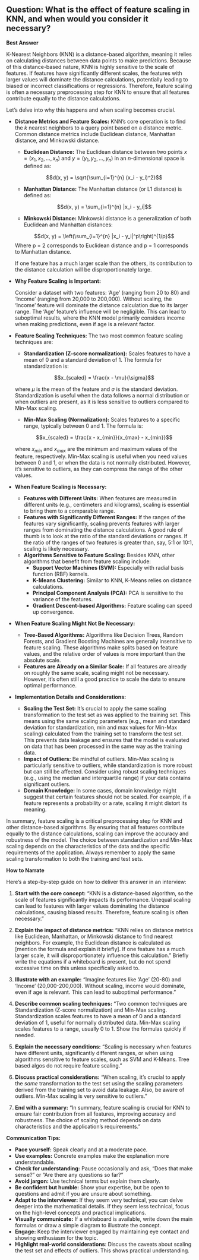 ## Question: What is the effect of feature scaling in KNN, and when would you consider it necessary?

**Best Answer**

K-Nearest Neighbors (KNN) is a distance-based algorithm, meaning it relies on calculating distances between data points to make predictions. Because of this distance-based nature, KNN is highly sensitive to the scale of features.  If features have significantly different scales, the features with larger values will dominate the distance calculations, potentially leading to biased or incorrect classifications or regressions. Therefore, feature scaling is often a necessary preprocessing step for KNN to ensure that all features contribute equally to the distance calculations.

Let's delve into why this happens and when scaling becomes crucial.

*   **Distance Metrics and Feature Scales:** KNN's core operation is to find the *k* nearest neighbors to a query point based on a distance metric. Common distance metrics include Euclidean distance, Manhattan distance, and Minkowski distance.

    *   **Euclidean Distance:**  The Euclidean distance between two points $x = (x_1, x_2, ..., x_n)$ and $y = (y_1, y_2, ..., y_n)$ in an *n*-dimensional space is defined as:

    $$d(x, y) = \sqrt{\sum_{i=1}^{n} (x_i - y_i)^2}$$

    *   **Manhattan Distance:**  The Manhattan distance (or L1 distance) is defined as:

    $$d(x, y) = \sum_{i=1}^{n} |x_i - y_i|$$

    *   **Minkowski Distance:** Minkowski distance is a generalization of both Euclidean and Manhattan distances:

    $$d(x, y) = \left(\sum_{i=1}^{n} |x_i - y_i|^p\right)^{1/p}$$
    Where p = 2 corresponds to Euclidean distance and p = 1 corresponds to Manhattan distance.

    If one feature has a much larger scale than the others, its contribution to the distance calculation will be disproportionately large.

*   **Why Feature Scaling is Important:**

    Consider a dataset with two features: 'Age' (ranging from 20 to 80) and 'Income' (ranging from 20,000 to 200,000).  Without scaling, the 'Income' feature will dominate the distance calculation due to its larger range. The 'Age' feature's influence will be negligible. This can lead to suboptimal results, where the KNN model primarily considers income when making predictions, even if age is a relevant factor.

*   **Feature Scaling Techniques:** The two most common feature scaling techniques are:

    *   **Standardization (Z-score normalization):**  Scales features to have a mean of 0 and a standard deviation of 1.  The formula for standardization is:

    $$x_{scaled} = \frac{x - \mu}{\sigma}$$

    where $\mu$ is the mean of the feature and $\sigma$ is the standard deviation. Standardization is useful when the data follows a normal distribution or when outliers are present, as it is less sensitive to outliers compared to Min-Max scaling.

    *   **Min-Max Scaling (Normalization):**  Scales features to a specific range, typically between 0 and 1. The formula is:

    $$x_{scaled} = \frac{x - x_{min}}{x_{max} - x_{min}}$$

    where $x_{min}$ and $x_{max}$ are the minimum and maximum values of the feature, respectively. Min-Max scaling is useful when you need values between 0 and 1, or when the data is not normally distributed. However, it's sensitive to outliers, as they can compress the range of the other values.

*   **When Feature Scaling is Necessary:**

    *   **Features with Different Units:**  When features are measured in different units (e.g., centimeters and kilograms), scaling is essential to bring them to a comparable range.
    *   **Features with Significantly Different Ranges:**  If the ranges of the features vary significantly, scaling prevents features with larger ranges from dominating the distance calculations.  A good rule of thumb is to look at the ratio of the standard deviations or ranges. If the ratio of the ranges of two features is greater than, say, 5:1 or 10:1, scaling is likely necessary.
    *   **Algorithms Sensitive to Feature Scaling:**  Besides KNN, other algorithms that benefit from feature scaling include:
        *   **Support Vector Machines (SVM):** Especially with radial basis function (RBF) kernels.
        *   **K-Means Clustering:** Similar to KNN, K-Means relies on distance calculations.
        *   **Principal Component Analysis (PCA):** PCA is sensitive to the variance of the features.
        *   **Gradient Descent-based Algorithms:** Feature scaling can speed up convergence.

*   **When Feature Scaling Might Not Be Necessary:**

    *   **Tree-Based Algorithms:** Algorithms like Decision Trees, Random Forests, and Gradient Boosting Machines are generally insensitive to feature scaling.  These algorithms make splits based on feature values, and the relative order of values is more important than the absolute scale.
    *   **Features are Already on a Similar Scale:** If all features are already on roughly the same scale, scaling might not be necessary.  However, it's often still a good practice to scale the data to ensure optimal performance.

*   **Implementation Details and Considerations:**

    *   **Scaling the Test Set:**  It's crucial to apply the same scaling transformation to the test set as was applied to the training set.  This means using the same scaling parameters (e.g., mean and standard deviation for standardization, min and max values for Min-Max scaling) calculated from the training set to transform the test set.  This prevents data leakage and ensures that the model is evaluated on data that has been processed in the same way as the training data.
    *   **Impact of Outliers:**  Be mindful of outliers.  Min-Max scaling is particularly sensitive to outliers, while standardization is more robust but can still be affected. Consider using robust scaling techniques (e.g., using the median and interquartile range) if your data contains significant outliers.
    *   **Domain Knowledge:**  In some cases, domain knowledge might suggest that certain features should not be scaled.  For example, if a feature represents a probability or a rate, scaling it might distort its meaning.

In summary, feature scaling is a critical preprocessing step for KNN and other distance-based algorithms. By ensuring that all features contribute equally to the distance calculations, scaling can improve the accuracy and robustness of the model. The choice between standardization and Min-Max scaling depends on the characteristics of the data and the specific requirements of the application. Always remember to apply the same scaling transformation to both the training and test sets.

**How to Narrate**

Here's a step-by-step guide on how to deliver this answer in an interview:

1.  **Start with the core concept:** "KNN is a distance-based algorithm, so the scale of features significantly impacts its performance. Unequal scaling can lead to features with larger values dominating the distance calculations, causing biased results. Therefore, feature scaling is often necessary."

2.  **Explain the impact of distance metrics:** "KNN relies on distance metrics like Euclidean, Manhattan, or Minkowski distance to find nearest neighbors.  For example, the Euclidean distance is calculated as \[mention the formula and explain it briefly].  If one feature has a much larger scale, it will disproportionately influence this calculation." Briefly write the equations if a whiteboard is present, but do not spend excessive time on this unless specifically asked to.

3.  **Illustrate with an example:** "Imagine features like 'Age' (20-80) and 'Income' (20,000-200,000). Without scaling, income would dominate, even if age is relevant.  This can lead to suboptimal performance."

4.  **Describe common scaling techniques:** "Two common techniques are Standardization (Z-score normalization) and Min-Max scaling. Standardization scales features to have a mean of 0 and a standard deviation of 1, useful for normally distributed data. Min-Max scaling scales features to a range, usually 0 to 1. Show the formulas quickly if needed.

5.  **Explain the necessary conditions:** "Scaling is necessary when features have different units, significantly different ranges, or when using algorithms sensitive to feature scales, such as SVM and K-Means. Tree based algos do not require feature scaling."

6.  **Discuss practical considerations:** "When scaling, it's crucial to apply the *same* transformation to the test set using the scaling parameters derived from the training set to avoid data leakage. Also, be aware of outliers. Min-Max scaling is very sensitive to outliers."

7.  **End with a summary:** "In summary, feature scaling is crucial for KNN to ensure fair contribution from all features, improving accuracy and robustness. The choice of scaling method depends on data characteristics and the application's requirements."

**Communication Tips:**

*   **Pace yourself:** Speak clearly and at a moderate pace.
*   **Use examples:** Concrete examples make the explanation more understandable.
*   **Check for understanding:** Pause occasionally and ask, "Does that make sense?" or "Are there any questions so far?"
*   **Avoid jargon:** Use technical terms but explain them clearly.
*   **Be confident but humble:** Show your expertise, but be open to questions and admit if you are unsure about something.
*   **Adapt to the interviewer:** If they seem very technical, you can delve deeper into the mathematical details. If they seem less technical, focus on the high-level concepts and practical implications.
*   **Visually communicate:** If a whiteboard is available, write down the main formulas or draw a simple diagram to illustrate the concept.
*   **Engage:** Keep the interviewer engaged by maintaining eye contact and showing enthusiasm for the topic.
*   **Highlight real-world considerations**: Discuss the caveats about scaling the test set and effects of outliers. This shows practical understanding.


